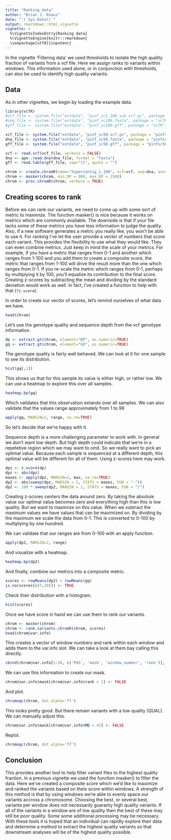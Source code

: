 ```yaml
---
title: "Ranking data"
author: "Brian J. Knaus"
date: "`r Sys.Date()`"
output: rmarkdown::html_vignette
vignette: >
  %\VignetteIndexEntry{Ranking data}
  %\VignetteEngine{knitr::rmarkdown}
  \usepackage[utf8]{inputenc}
---
```



In the vignette 'Filtering data' we used thresholds to isolate the high quality fraction of variants from a vcf file.
Here we assign ranks to variants within windows.
This information used alone, or in conjunction with thresholds, can also be used to identify high quality variants.


## Data

As in other vignettes, we begin by loading the example data.

```r
library(vcfR)
#vcf_file <- system.file("extdata", "pinf_sc1_100_sub.vcf.gz", package = "vcfR")
#seq_file <- system.file("extdata", "pinf_sc100.fasta", package = "vcfR")
#gff_file <- system.file("extdata", "pinf_sc100.gff", package = "vcfR")

vcf_file <- system.file("extdata", "pinf_sc50.vcf.gz", package = "pinfsc50")
dna_file <- system.file("extdata", "pinf_sc50.fasta", package = "pinfsc50")
gff_file <- system.file("extdata", "pinf_sc50.gff", package = "pinfsc50")

vcf <- read.vcf(vcf_file, verbose = FALSE)
dna <- ape::read.dna(dna_file, format = "fasta")
gff <- read.table(gff_file, sep="\t", quote = "")

chrom <- create.chromR(name="Supercontig_1.100", vcf=vcf, seq=dna, ann=gff, verbose=TRUE)
chrom <- masker(chrom, min_DP = 900, max_DP = 1500)
chrom <- proc.chromR(chrom, verbose = TRUE)

```


## Creating scores to rank


Before we can rank our variants, we need to come up with some sort of metric to maximize.
The function masker() is nice because it works on metrics which are commonly available.
The downside is that if your file lacks some of these metrics you have less information to judge the quality.
Also, if a new software generates a metric you really like, you won't be able to use it.
For ranking I've let the user provide a vector of numbers that score each variant.
This provides the flexibility to use what they would like.
They can even combine metrics.
Just keep in mind the scale of your metrics.
For example, if you have a metric that ranges from 0-1 and another which ranges from 1-100 and you add them to create a composite score, the metric that ranges from 1-100 will drive the result more than the one which ranges from 0-1.
If you re-scale the metric which ranges from 0-1, perhaps by multiplying it by 100, you'll equalize its contribution to the final score.
Creating z-scores by subtracting the mean and dividing by the standard deviation would work as well.
In fact, I've created a function to help with that (`?z.score`).


In order to create our vector of scores, let's remind ourselves of what data we have.


```r
head(chrom)
```



Let's use the genotype quality and sequence depth from the vcf genotype information.


```r
dp <- extract.gt(chrom, element="DP", as.numeric=TRUE)
gq <- extract.gt(chrom, element="GQ", as.numeric=TRUE)
```


The genotype quality is fairly well behaved.
We can look at it for one sample to see its distribution.


```r
hist(gq[,1])
```


This shows us that for this sample its value is either high, or rather low.
We can use a heatmap to explore this over all samples.


```r
heatmap.bp(gq)
```


Which validates that this observation extands over all samples.
We can also validate that the values range approximately from 1 to 99 


```r
apply(gq, MARGIN=2, range, na.rm=TRUE)
```


So let's decide that we're happy with it.


Sequence depth is a more challenging parameter to work with.
In general we don't want low depth.
But high depth could indicate that we're in a repetetive region which we may want to omit.
So we really want to pick an optimal value.
Because each sample is sequenced at a different depth, this optimal value will be different for all of them.
Using z-scores here may work.


```r
dpz <- z.score(dp)
dpz <- abs(dpz)
maxes <- apply(dpz, MARGIN=2, max, na.rm=TRUE)
dp2 <- abs(sweep(dpz, MARGIN = 2, STATS = maxes, FUN = "-"))
dp2 <- 100 * sweep(dp2, MARGIN = 2, STATS = maxes, FUN = "/")
```


Creating z-scores centers the data around zero.
By taking the absolule value our optimal value becomes zero and everything high than this is low quality.
But we want to maximize on this value.
When we subtract the maximum values we have values that can be maximized on.
By dividing by the maximum we scale the data from 0-1.
This is converted to 0-100 by multiplying by one hundred.


We can validate that our ranges are from 0-100 with an apply function.


```r
apply(dp2, MARGIN=2, range)
```


And visualize with a heatmap.


```r
heatmap.bp(dp2)
```


And finally, combine our metrics into a composite metric.


```r
scores <- rowMeans(dp2) + rowMeans(gq)
is.na(scores[c(7,10)]) <- TRUE
```


Check their distribution with a histogram.


```r
hist(scores)
```


Once we have score in hand we can use them to rank our variants.


```r
chrom <- masker(chrom)
chrom <- rank.variants.chromR(chrom, scores)
head(chrom@var.info)
```



This creates a vector of window numbers and rank within each window and adds them to the var.info slot.
We can take a look at them bay calling this directly.


```r
cbind(chrom@var.info[1:26, c('POS', 'mask', 'window_number', 'rank')], scores[1:26])
```


We can use this information to create our mask.


```r
chrom@var.info$mask[chrom@var.info$rank > 1] <- FALSE
```


And plot.


```r
chromoqc(chrom, dot.alpha='ff')
```



This looks pretty good.
But there remain variants with a low quality (QUAL).
We can manually adjust this.



```r
chrom@var.info$mask[chrom@var.info$MQ < 42] <- FALSE
```


Replot.


```r
chromoqc(chrom, dot.alpha='ff')
```



## Conclusion


This provides another tool to help filter variant files to the highest quality fraction.
In a previous vignette we used the function masker() to filter the data.
Here we've created a composite score which we'd like to maximize and ranked the variants based on theis score within windows.
A strength of this method is that by using windows we're able to evenly space our variants accross a chromosome.
Choosing the best, or several best, variants per window does not necessarily guaranty high quality variants.
If all of the variants in a window are of low quality then the best of these may still be poor quality.
Some some additional processing may be necessary.
With these tools it is hoped that an individual can rapidly explore their data and determine a method to extract the highest quality variants so that downstream analyses will be of the highest quality possible.









